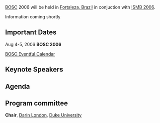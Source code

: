 [[BOSC]] 2006 will be held in [[wp:Fortaleza, Brazil|Fortaleza, Brazil]] in conjuction with [http://ismb2006.cbi.cnptia.embrapa.br/ ISMB 2006].

Information coming shortly

==Important Dates==

Aug 4-5, 2006 '''BOSC 2006'''

[http://eventful.com/calendars/C0-001-000003150-4/sticker.js?v=2&amp;date_format=%25b%20%25e%2C%20%25Y BOSC Eventful Calendar]

==Keynote Speakers==

==Agenda==

==Program committee==
'''Chair''', [mailto:darin.london@duke.edu Darin London], [http://www.duke.edu Duke University]